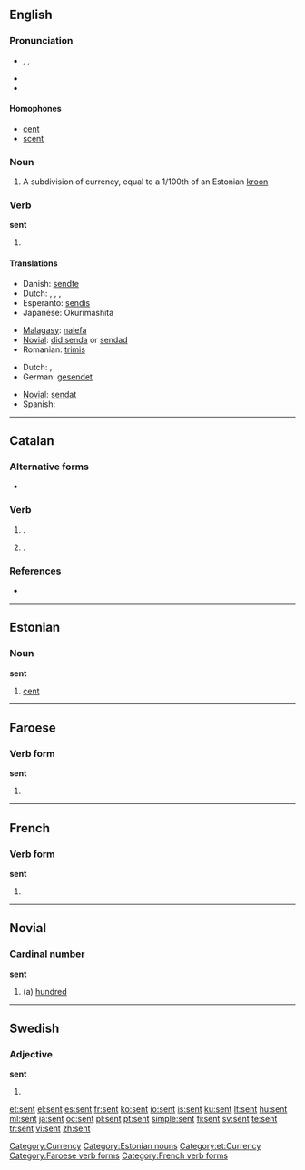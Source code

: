 ==English==

{{rank|themselves|half|certain|269|sent|keep|myself|morning}}

===Pronunciation===
* {{enPR|sĕnt}}, {{IPA|/sɛn̩t/}}, {{SAMPA|/sent/}}
* {{audio|en-us-sent.ogg|Audio (US)}}
* {{rhymes|ɛnt}}

====Homophones====
* [[cent]]
* [[scent]]

===Noun===
{{en-noun|senti}}

# A subdivision of currency, equal to a 1/100th of an Estonian [[kroon]]

===Verb===
'''sent'''

# {{past of|[[send]]}}

====Translations====
{{trans-top|simple past of "to send"}}
* Danish: [[sendte]]
* Dutch: {{t-|nl|zond|s}}, {{t-|nl|zonden|p}}, {{t-|nl|verzond|s}}, {{t+|nl|verzonden|p}}
* Esperanto: [[sendis]]
* Japanese: Okurimashita
{{trans-mid}}
* [[Malagasy]]: [[:mg:alefa|nalefa]]
* [[Novial]]: [[did senda]] or [[sendad]]
* Romanian: [[trimis]]
{{trans-bottom}}

{{trans-top|past participle of "to send"}}
* Dutch: {{t+|nl|verzonden}}, {{t+|nl|gezonden}}
* German: [[gesendet]]
{{trans-mid}}
* [[Novial]]: [[sendat]]
* Spanish: {{t-|es|enviado}}
{{trans-bottom}}

[[Category:Currency]]

----

==Catalan==

===Alternative forms===
* {{l|ca|essent}}

===Verb===
{{ca-verb-form}}

# {{form of|present participle of|ésser}}.
# {{form of|present participle of|ser}}.

===References===
* {{R:IEC4}}

----

==Estonian==

===Noun===
'''sent'''

# [[cent]]

[[Category:Estonian nouns]]
[[Category:et:Currency]]

----

==Faroese==

===Verb form===
'''sent'''

# {{past participle of|[[senda]]|lang=Faroese}}

[[Category:Faroese verb forms]]

----

==French==

===Verb form===
'''sent'''

# {{form of|third-person singular indicative present|[[sentir]]}}

[[Category:French verb forms]]

----

==Novial==

===Cardinal number===
'''sent'''

# (a) [[hundred]]

----

==Swedish==

===Adjective===
'''sent'''

# {{form of|indefinite neuter singular|[[sen]]}}

[[et:sent]]
[[el:sent]]
[[es:sent]]
[[fr:sent]]
[[ko:sent]]
[[io:sent]]
[[is:sent]]
[[ku:sent]]
[[lt:sent]]
[[hu:sent]]
[[ml:sent]]
[[ja:sent]]
[[oc:sent]]
[[pl:sent]]
[[pt:sent]]
[[simple:sent]]
[[fi:sent]]
[[sv:sent]]
[[te:sent]]
[[tr:sent]]
[[vi:sent]]
[[zh:sent]]
